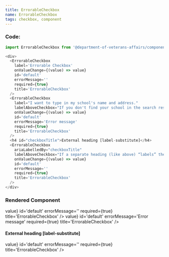```yaml
---
title: ErrorableCheckbox
name: ErrorableCheckbox
tags: checkbox, component
---
```



### Code:
```javascript
import ErrorableCheckbox from '@department-of-veterans-affairs/component-library/ErrorableCheckbox'

<div>
  <ErrorableCheckbox
    label='Errorable Checkbox'
    onValueChange={(value) => value}
    id='default'
    errorMessage=''
    required={true}
    title='ErrorableCheckbox'
  />
  <ErrorableCheckbox
    label="I want to type in my school's name and address."
    labelAboveCheckbox="If you don't find your school in the search results, then check the box to enter in your school information manually."
    onValueChange={(value) => value}
    id='default'
    errorMessage='Error message'
    required={true}
    title='ErrorableCheckbox'
  />
  <h4 id="checkboxTitle">External heading [label-substitute]</h4>
  <ErrorableCheckbox
    ariaLabelledBy="checkboxTitle"
    labelAboveCheckbox="If a separate heading (like above) “labels” the checkbox, we do not want screen-readers to read both the heading and the checkbox’s own label.  In this case, an aria-labelledby attribute substitutes for the checkbox’s own label text, and references the external heading above."
    onValueChange={(value) => value}
    id='default'
    errorMessage=''
    required={true}
    title='ErrorableCheckbox'
  />
</div>
```

### Rendered Component
<div className="site-c-reactcomp__rendered">
  <ErrorableCheckbox
    label='Errorable Checkbox'
    onValueChange={(value) => value}
    id='default'
    errorMessage=''
    required={true}
    title='ErrorableCheckbox'
  />
  <ErrorableCheckbox
    label="I want to type in my school's name and address."
    labelAboveCheckbox="If you don't find your school in the search results, then check the box to enter in your school information manually."
    onValueChange={(value) => value}
    id='default'
    errorMessage='Error message'
    required={true}
    title='ErrorableCheckbox'
  />
  <h4 id="checkboxTitle">External heading [label-substitute]</h4>
  <ErrorableCheckbox
    ariaLabelledBy="checkboxTitle"
    labelAboveCheckbox="If a separate heading (like above) “labels” the checkbox, we do not want screen-readers to read both the heading and the checkbox’s own label.  In this case, an aria-labelledby attribute substitutes for the checkbox’s own label text, and references the external heading above."
    onValueChange={(value) => value}
    id='default'
    errorMessage=''
    required={true}
    title='ErrorableCheckbox'
  />
</div>

